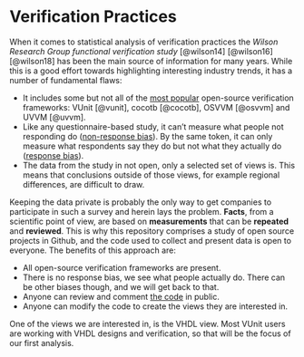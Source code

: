 # Verification Practices

When it comes to statistical analysis of verification practices the *Wilson Research Group functional verification study* [@wilson14] [@wilson16] [@wilson18] has been the main source of information for many years. While this is a good effort towards highlighting interesting industry trends, it has a number of fundamental flaws:

* It includes some but not all of the [most popular](https://star-history.t9t.io/#vunit/vunit&osvvm/osvvm&cocotb/cocotb&UVVM/UVVM) open-source verification frameworks: VUnit [@vunit], cocotb [@cocotb], OSVVM [@osvvm] and UVVM [@uvvm].
* Like any questionnaire-based study, it can't measure what people not responding do ([non-response bias](https://en.wikipedia.org/wiki/Participation_bias)). By the same token, it can only measure what respondents say they do but not what they actually do ([response bias](https://en.wikipedia.org/wiki/Response_bias)).
* The data from the study in not open, only a selected set of views is. This means that conclusions outside of those views, for example regional differences, are difficult to draw.

Keeping the data private is probably the only way to get companies to participate in such a survey and herein lays the problem. __Facts__, from a scientific point of view, are based on __measurements__ that can be __repeated__ and __reviewed__. This is why this repository comprises a study of open source projects in Github, and the code used to collect and present data is open to everyone. The benefits of this approach are:

* All open-source verification frameworks are present.
* There is no response bias, we see what people actually do. There can be other biases though, and we will get back to that.
* Anyone can review and comment [the code](https://github.com/LarsAsplund/github-facts/) in public.
* Anyone can modify the code to create the views they are interested in.

One of the views we are interested in, is the VHDL view. Most VUnit users are working with VHDL designs and verification, so that will be the focus of our first analysis.
